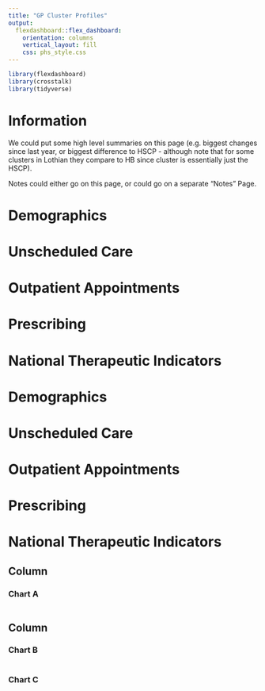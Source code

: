 ```yaml
---
title: "GP Cluster Profiles"
output: 
  flexdashboard::flex_dashboard:
    orientation: columns
    vertical_layout: fill
    css: phs_style.css
---
```


```r
library(flexdashboard)
library(crosstalk)
library(tidyverse)
```

Information {data-icon="fa-info-circle"}
================================================================================

We could put some high level summaries on this page (e.g. biggest changes since last year, or biggest difference to HSCP - although note that for some clusters in Lothian they compare to HB since cluster is essentially just the HSCP).

Notes could either go on this page, or could go on a separate "Notes" Page.

<!-- Cluster Level Tabs -->

Demographics {data-navmenu="Cluster Level Data" data-navmenu-icon="fa-cogs"}
================================================================================


Unscheduled Care {data-navmenu="Cluster Level Data"}
================================================================================


Outpatient Appointments {data-navmenu="Cluster Level Data"}
================================================================================


Prescribing {data-navmenu="Cluster Level Data"}
================================================================================


National Therapeutic Indicators {data-navmenu="Cluster Level Data"}
================================================================================

<!-- Practice Level Tabs -->

Demographics {data-navmenu="Practice Level Data" data-navmenu-icon="fa-cog"}
================================================================================


Unscheduled Care {data-navmenu="Practice Level Data"}
================================================================================


Outpatient Appointments {data-navmenu="Practice Level Data"}
================================================================================


Prescribing {data-navmenu="Practice Level Data"}
================================================================================


National Therapeutic Indicators {data-navmenu="Practice Level Data"}
================================================================================

Column {data-width=650}
-----------------------------------------------------------------------

### Chart A

```r

```

Column {data-width=350}
-----------------------------------------------------------------------

### Chart B

```r

```

### Chart C

```r

```

